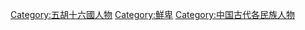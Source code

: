 {{Catnav|頁面分類|地理|大洲|亚洲|亚洲民族}}
{{Catnav|頁面分類|人类社会|民族|亚洲民族}}
{{Catnav|頁面分類|...|魏晉南北朝|五胡十六国|五胡十六國人物}}
{{Catnav|頁面分類|...|中国朝代|各朝代中国人|五胡十六國人物}}

[[Category:五胡十六國人物|Category:五胡十六國人物]]
[[Category:鮮卑|Category:鮮卑]]
[[Category:中国古代各民族人物|Category:中国古代各民族人物]]